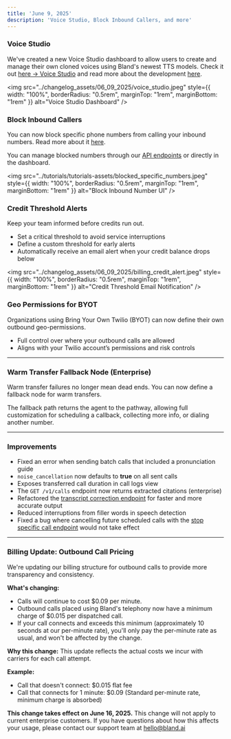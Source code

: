 ```yaml
---
title: 'June 9, 2025'
description: 'Voice Studio, Block Inbound Callers, and more'
---
```


### Voice Studio

We've created a new Voice Studio dashboard to allow users to create and manage their own cloned voices using Bland's newest TTS models. Check it out [here -> Voice Studio](https://app.bland.ai/dashboard/voices) and read more about the development [here](https://bland.com/blogs/new-tts-announcement).

<img 
  src="../changelog_assets/06_09_2025/voice_studio.jpeg" 
  style={{ width: "100%", borderRadius: "0.5rem", marginTop: "1rem", marginBottom: "1rem" }}
  alt="Voice Studio Dashboard"
/>

### Block Inbound Callers

You can now block specific phone numbers from calling your inbound numbers. Read more about it [here](/tutorials/blocked-numbers).

You can manage blocked numbers through our [API endpoints](/api-v1/post/blocked-numbers) or directly in the dashboard.

<img 
  src="../tutorials/tutorials-assets/blocked_specific_numbers.jpeg" 
  style={{ width: "100%", borderRadius: "0.5rem", marginTop: "1rem", marginBottom: "1rem" }}
  alt="Block Inbound Number UI"
/>

### Credit Threshold Alerts

Keep your team informed before credits run out.

- Set a critical threshold to avoid service interruptions
- Define a custom threshold for early alerts
- Automatically receive an email alert when your credit balance drops below

<img 
  src="../changelog_assets/06_09_2025/billing_credit_alert.jpeg" 
  style={{ width: "100%", borderRadius: "0.5rem", marginTop: "1rem", marginBottom: "1rem" }}
  alt="Credit Threshold Email Notification"
/>

### Geo Permissions for BYOT

Organizations using Bring Your Own Twilio (BYOT) can now define their own outbound geo-permissions.

- Full control over where your outbound calls are allowed
- Aligns with your Twilio account’s permissions and risk controls

---

### Warm Transfer Fallback Node (Enterprise)

Warm transfer failures no longer mean dead ends. You can now define a fallback node for warm transfers.

The fallback path returns the agent to the pathway, allowing full customization for scheduling a callback, collecting more info, or dialing another number.

---

### Improvements

- Fixed an error when sending batch calls that included a pronunciation guide
- `noise_cancellation` now defaults to **true** on all sent calls
- Exposes transferred call duration in call logs view
- The `GET /v1/calls` endpoint now returns extracted citations (enterprise)
- Refactored the [transcript correction endpoint](/api-v1/get/calls-corrected-transcript) for faster and more accurate output
- Reduced interruptions from filler words in speech detection
- Fixed a bug where cancelling future scheduled calls with the [stop specific call endpoint](/api-v1/post/calls-id-stop) would not take effect

---

### Billing Update: Outbound Call Pricing
We're updating our billing structure for outbound calls to provide more transparency and consistency.

**What's changing:**

- Calls will continue to cost $0.09 per minute.
- Outbound calls placed using Bland's telephony now have a minimum charge of $0.015 per dispatched call.
- If your call connects and exceeds this minimum (approximately 10 seconds at our per-minute rate), you'll only pay the per-minute rate as usual, and won't be affected by the change.

**Why this change:** This update reflects the actual costs we incur with carriers for each call attempt.

**Example:**

- Call that doesn't connect: $0.015 flat fee
- Call that connects for 1 minute: $0.09 (Standard per-minute rate, minimum charge is absorbed)

**This change takes effect on June 16, 2025.** This change will not apply to current enterprise customers. If you have questions about how this affects your usage, please contact our support team at hello@bland.ai